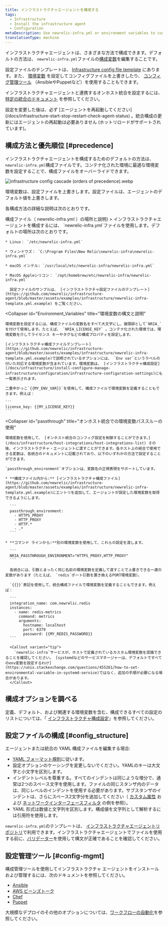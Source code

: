```yaml
---
title: インフラストラクチャエージェントを構成する
tags:
  - Infrastructure
  - Install the infrastructure agent
  - Configuration
metaDescription: Use newrelic-infra.yml or environment variables to customize New Relic's infrastructure agent settings like license key or custom attributes.
translationType: machine
---
```



インフラストラクチャエージェントは、さまざまな方法で構成できます。デフォルトの方法は、 `newrelic-infra.yml`ファイルの[構成変数](/docs/infrastructure/install-configure-infrastructure/configuration/infrastructure-configuration-settings)を編集することです。

設定ファイルのテンプレートは、 [Infrastructure config file template](https://github.com/newrelic/infrastructure-agent/blob/master/assets/examples/infrastructure/newrelic-infra-template.yml.example) にあります。また、 [環境変数](#Environment_Variables) を設定してコンフィグファイルを上書きしたり、 [コンフィグ管理ツール](#config-mgmt) （AnsibleやPuppetなど）を使用することもできます。

インフラストラクチャエージェントと連携するオンホスト統合を設定するには、 [特定の統合のドキュメント](/docs/integrations/host-integrations/get-started/introduction-host-integrations) を参照してください。

<Callout variant="important">
  設定を変更した後は、必ず [エージェントを再起動してください](/docs/infrastructure-start-stop-restart-check-agent-status) 。統合構成の更新にはエージェントの再起動は必要ありません (ホットリロードがサポートされています)。
</Callout>

## 構成方法と優先順位 [#precedence]

インフラストラクチャエージェントを構成するためのデフォルトの方法は、 `newrelic-infra.yml`構成ファイルです。コンテナ化された環境に最適な環境変数を設定することで、構成ファイルをオーバーライドできます。

<img
  title="infrastructure config cascade (orders of precedence).webp"
  alt="infrastructure config cascade (orders of precedence).webp"
  src={infrastructureCascadeConfig}
/>

<figcaption>
  環境変数は、設定ファイルを上書きします。設定ファイルは、エージェントのデフォルト値を上書きします。
</figcaption>

各構成方法の詳細な説明は次のとおりです。

<CollapserGroup>
  <Collapser
    id="config-file"
    title={<>構成ファイル（ <InlineCode>newrelic-infra.yml</InlineCode> ）の場所と説明</>}
  >
    インフラストラクチャエージェントを構成するには、 `newrelic-infra.yml`ファイルを使用します。デフォルトの場所は次のとおりです。

    * Linux： `/etc/newrelic-infra.yml`

    * ウィンドウズ： `C:\Program Files\New Relic\newrelic-infra\newrelic-infra.yml`

    * macOS インテル: `/usr/local/etc/newrelic-infra/newrelic-infra.yml`

    * MacOS Appleシリコン： `/opt/homebrew/etc/newrelic-infra/newrelic-infra.yml`

      設定ファイルのサンプルは、 [インフラストラクチャ設定ファイルのテンプレート](https://github.com/newrelic/infrastructure-agent/blob/master/assets/examples/infrastructure/newrelic-infra-template.yml.example) をご覧ください。
  </Collapser>

  <Collapser
    id="Environment_Variables"
    title="環境変数の構文と説明"
  >
    環境変数を設定するには、構成ファイルの変数名をすべて大文字にし、接頭辞として`NRIA_`を付けて使用します。たとえば、 `NRIA_LICENSE_KEY` 。コンテナ化された環境では、環境変数を介してライセンス キーやタグなどの構成プロパティを設定します。

    [インフラストラクチャ構成ファイルテンプレート](https://github.com/newrelic/infrastructure-agent/blob/master/assets/examples/infrastructure/newrelic-infra-template.yml.example)で説明されているオプションには、 `Env var`というラベルの付いた対応する環境変数が含まれています。環境変数は、 [インフラストラクチャ構成設定](/docs/infrastructure/install-configure-manage-infrastructure/configuration/infrastructure-configuration-settings)にも一覧表示されます。

    二重中かっこ`{{MY_ENV_VAR}}`を使用して、構成ファイルで環境変数を定義することもできます。例えば：

    ```
    license_key: {{MY_LICENSE_KEY}}
    ```
  </Collapser>

  <Collapser
    id="passthrough"
    title="オンホスト統合での環境変数パススルーの使用"
  >
    環境変数を使用して、 [オンホスト統合のコンフィグ設定を制御することができます。](/docs/infrastructure/host-integrations/host-integrations-list) その後、インフラストラクチャ・エージェントに渡すことができます。各ホスト上の統合で使用できる変数は、各統合のドキュメントに記載されており、以下のいずれかの方法で設定することができます。

    `passthrough_environment`オプションは、変数名の正規表現をサポートしています。

    * **構成ファイル内から:** [インフラストラクチャ構成ファイル](https://github.com/newrelic/infrastructure-agent/blob/master/assets/examples/infrastructure/newrelic-infra-template.yml.example)にエントリを追加して、エージェントが設定した環境変数を取得できるようにします。

      ```
      passthrough_environment:
        - HTTPS_PROXY
        - HTTP_PROXY
        - HTTP.*
        - .* 
      ```

    * **コマンド ラインから:**別の環境変数を使用して、これらの設定を渡します。

      ```
      NRIA_PASSTHROUGH_ENVIRONMENT="HTTPS_PROXY,HTTP_PROXY"
      ```

      各統合には、引数とまったく同じ名前の環境変数を定義して渡すことで上書きできる一連の変数があります（たとえば、 `redis`ポート引数を置き換えるPORT環境変数）。

      `{{}}`表記を使用して、統合構成ファイルで環境変数を定義することもできます。例えば：

      ```
      integration_name: com.newrelic.redis
      instances:
        - name: redis-metrics
          command: metrics
          arguments:
            hostname: localhost
            port: 6379
            password: {{MY_REDIS_PASSWORD}}
      ```

      <Callout variant="tip">
        `newrelic-infra`サービスが、ホストで定義されているカスタム環境変数を認識できることを確認してください。 [systemdなどのサービスマネージャーは、デフォルトですべてのenv変数を設定するわけ](https://unix.stackexchange.com/questions/455261/how-to-set-environmental-variable-in-systemd-service)ではなく、追加の手順が必要になる場合があります。
      </Callout>
  </Collapser>
</CollapserGroup>

## 構成オプションを調べる

定義、デフォルト、および関連する環境変数を含む、構成できるすべての設定のリストについては、「 [インフラストラクチャ構成設定](/docs/infrastructure/install-configure-infrastructure/configuration/infrastructure-configuration-settings)」を参照してください。

## 設定ファイルの構成 [#config_structure]

エージェントまたは統合の YAML 構成ファイルを編集する場合:

* [YAML フォーマット規則](https://en.wikipedia.org/wiki/YAML)に従います。
* 設定オプションのケーシングを変更しないでください。YAMLのキーは大文字と小文字を区別します。
* インデントレベルを尊重する。すべてのインデントは同じような増分で、通常は2つのスペース文字を使用します。ファイルの同じスタンザ内のデータは、同じレベルのインデントを使用する必要があります。サブスタンザのインデントは、さらにスペース2文字分を追加してください（ [カスタム属性](/docs/infrastructure/install-configure-infrastructure/configuration/infrastructure-configuration-settings#custom-attributes) および [ネットワークインターフェースフィルタ](/docs/infrastructure/install-configure-infrastructure/configuration/infrastructure-configuration-settings#network-interface-filters) の例を参照）。
* YAML 形式は数値と文字列を区別します。構成値を文字列として解析するには引用符を使用します。

`newrelic-infra.yml`のテンプレートは、 [インフラストラクチャエージェントリポジトリ](https://github.com/newrelic/infrastructure-agent/blob/master/assets/examples/infrastructure/newrelic-infra-template.yml.example)で利用できます。インフラストラクチャエージェントでファイルを使用する前に、[バリデーター](http://www.yamllint.com/)を使用して構文が正確であることを確認してください。

## 設定管理ツール [#config-mgmt]

構成管理ツールを使用してインフラストラクチャ エージェントをインストールおよび管理するには、次のドキュメントを参照してください。

* [Ansible](/docs/infrastructure/new-relic-infrastructure/config-management-tools/configure-new-relic-infrastructure-using-ansible)
* [AWS ビーンズトーク](/docs/infrastructure/install-infrastructure-agent/config-management-tools/configure-infrastructure-agent-aws-elastic-beanstalk)
* [Chef](/docs/infrastructure/new-relic-infrastructure/config-management-tools/configure-new-relic-infrastructure-using-chef)
* [Puppet](/docs/infrastructure/new-relic-infrastructure/config-management-tools/configure-new-relic-infrastructure-puppet)

大規模なデプロイのその他のオプションについては、[ワークフローの自動化](https://developer.newrelic.com/automate-workflows)を参照してください。